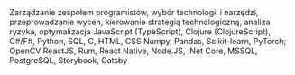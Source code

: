 
<Section title="Edukacja">
  <Subsection title="Prowadzenie projektu IT">
    Zarządzanie zespołem programistów, wybór technologii i narzędzi,
    przeprowadzanie wycen, kierowanie strategią technologiczną, analiza ryzyka,
    optymalizacja
  </Subsection>
  <Subsection title="Języki programowania">
    JavaScript (TypeScript), Clojure (ClojureScript), C#/F#, Python, SQL, C,
    HTML, CSS
  </Subsection>
  <Subsection title="Uczenie maszynowe i wizja komputerowa (Podstawy)">
    Numpy, Pandas, Scikit-learn, PyTorch; OpenCV
  </Subsection>
  <Subsection title="Tworzenie aplikacji biznesowych">
    ReactJS, Rum, React Native, Node.JS, .Net Core, MSSQL, PostgreSQL,
    Storybook, Gatsby
  </Subsection>
</Section>
